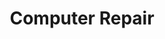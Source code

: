 ---
title: 'Computer Repair'
description: 'Professional computer repair for businesses and individuals, including hardware/software troubleshooting, upgrades, and data security.'
image:
    icon: '../../assets/icons/computerRepair.svg'
    cover:
    article:
---